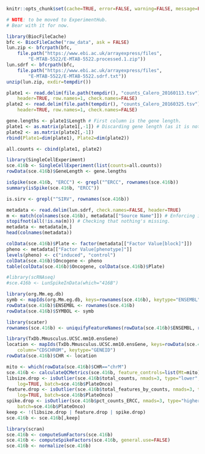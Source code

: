 ```r
knitr::opts_chunk$set(cache=TRUE, error=FALSE, warning=FALSE, message=FALSE)
```

```r
# NOTE: to be moved to ExperimentHub.
# Bear with it for now.

library(BiocFileCache)
bfc <- BiocFileCache("raw_data", ask = FALSE)
lun.zip <- bfcrpath(bfc,
    file.path("https://www.ebi.ac.uk/arrayexpress/files",
        "E-MTAB-5522/E-MTAB-5522.processed.1.zip"))
lun.sdrf <- bfcrpath(bfc,
    file.path("https://www.ebi.ac.uk/arrayexpress/files",
        "E-MTAB-5522/E-MTAB-5522.sdrf.txt"))
unzip(lun.zip, exdir=tempdir())

plate1 <- read.delim(file.path(tempdir(), "counts_Calero_20160113.tsv"),
    header=TRUE, row.names=1, check.names=FALSE)
plate2 <- read.delim(file.path(tempdir(), "counts_Calero_20160325.tsv"),
    header=TRUE, row.names=1, check.names=FALSE)

gene.lengths <- plate1$Length # First column is the gene length.
plate1 <- as.matrix(plate1[,-1]) # Discarding gene length (as it is not a cell).
plate2 <- as.matrix(plate2[,-1])
rbind(Plate1=dim(plate1), Plate2=dim(plate2))

all.counts <- cbind(plate1, plate2)

library(SingleCellExperiment)
sce.416b <- SingleCellExperiment(list(counts=all.counts))
rowData(sce.416b)$GeneLength <- gene.lengths

isSpike(sce.416b, "ERCC") <- grepl("^ERCC", rownames(sce.416b))
summary(isSpike(sce.416b, "ERCC"))

is.sirv <- grepl("^SIRV", rownames(sce.416b))

metadata <- read.delim(lun.sdrf, check.names=FALSE, header=TRUE)
m <- match(colnames(sce.416b), metadata[["Source Name"]]) # Enforcing identical order.
stopifnot(all(!is.na(m))) # Checking that nothing's missing.
metadata <- metadata[m,]
head(colnames(metadata))

colData(sce.416b)$Plate <- factor(metadata[["Factor Value[block]"]])
pheno <- metadata[["Factor Value[phenotype]"]]
levels(pheno) <- c("induced", "control")
colData(sce.416b)$Oncogene <- pheno
table(colData(sce.416b)$Oncogene, colData(sce.416b)$Plate)

#library(scRNAseq)
#sce.416b <- LunSpikeInData(which="416B") 
```

```r
library(org.Mm.eg.db)
symb <- mapIds(org.Mm.eg.db, keys=rownames(sce.416b), keytype="ENSEMBL", column="SYMBOL")
rowData(sce.416b)$ENSEMBL <- rownames(sce.416b)
rowData(sce.416b)$SYMBOL <- symb

library(scater)
rownames(sce.416b) <- uniquifyFeatureNames(rowData(sce.416b)$ENSEMBL, rowData(sce.416b)$SYMBOL)

library(TxDb.Mmusculus.UCSC.mm10.ensGene)
location <- mapIds(TxDb.Mmusculus.UCSC.mm10.ensGene, keys=rowData(sce.416b)$ENSEMBL, 
    column="CDSCHROM", keytype="GENEID")
rowData(sce.416b)$CHR <- location
```

```r
mito <- which(rowData(sce.416b)$CHR=="chrM")
sce.416b <- calculateQCMetrics(sce.416b, feature_controls=list(Mt=mito))
libsize.drop <- isOutlier(sce.416b$total_counts, nmads=3, type="lower", 
    log=TRUE, batch=sce.416b$PlateOnco)
feature.drop <- isOutlier(sce.416b$total_features_by_counts, nmads=3, type="lower", 
    log=TRUE, batch=sce.416b$PlateOnco)
spike.drop <- isOutlier(sce.416b$pct_counts_ERCC, nmads=3, type="higher",
    batch=sce.416b$PlateOnco)
keep <- !(libsize.drop | feature.drop | spike.drop)
sce.416b <- sce.416b[,keep]
```

```r
library(scran)
sce.416b <- computeSumFactors(sce.416b)
sce.416b <- computeSpikeFactors(sce.416b, general.use=FALSE)
sce.416b <- normalize(sce.416b)
```



